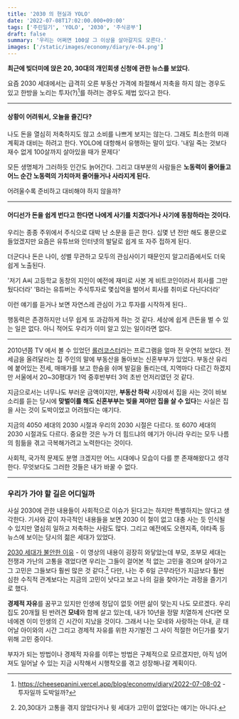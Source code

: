 ```yaml
---
title: '2030 의 현실과 YOLO'
date: '2022-07-08T17:02:00.000+09:00'
tags: ['주린일기', 'YOLO', '2030', '주식공부']
draft: false
summary: '우리는 어쩌면 100살 그 이상을 살아갈지도 모른다.'
images: ['/static/images/economy/diary/e-04.png']
---
```


**최근에 빚더미에 앉은 20, 30대의 개인회생 신청에 관한 뉴스를 보았다.**

요즘 2030 세대에서는 급격히 오른 부동산 가격에 좌절해서 저축을 하지 않는 경우도 있고
한방을 노리는 투자(?)[^1]를 하려는 경우도 제법 있다고 한다.

[^1]: https://cheesepanini.vercel.app/blog/economy/diary/2022-07-08-02 - 투자일까 도박일까?

---

#### 상황이 어려워서, 오늘을 즐긴다?

나도 돈을 열심히 저축하지도 않고 소비를 나쁘게 보지는 않는다. 그래도 최소한의 미래 계획과 대비는 하려고 한다.
YOLO에 대항해서 유행하는 말이 있다. '내일 죽는 것보다 재수 없게 100살까지 살아있을 때가 문제다'

모든 생명체가 그러하듯 인간도 늙어간다.
그리고 대부분의 사람들은 **노동력이 줄어들고 어느 순간 노동력의 가치마저 줄어들거나 사라지게 된다.**

어려울수록 준비하고 대비해야 하지 않을까?

---

#### 어디선가 돈을 쉽게 번다고 한다면 나에게 사기를 치겠다거나 사기에 동참하라는 것이다.

우리는 종종 주위에서 주식으로 대박 난 소문을 듣곤 한다.
십몇 년 전만 해도 풍문으로 들었겠지만 요즘은 유튜브와 인터넷의 발달로 쉽게 또 자주 접하게 된다.

더군다나 돈은 나이, 성별 무관하고 모두의 관심사이기 때문인지 알고리즘에서도 더욱 쉽게 노출된다.

'저기 A씨 고등학교 동창의 지인이 예전에 재미로 사본 게 비트코인이라서 회사를 그만뒀다더라'
'B라는 유튜버는 주식투자로 몇십억을 벌어서 회사를 취미로 다닌다더라'

이런 얘기를 듣거나 보면 자연스레 관심이 가고 투자를 시작하게 된다..

행동력은 존경하지만 너무 쉽게 또 과감하게 하는 것 같다.
세상에 쉽게 큰돈을 벌 수 있는 일은 없다. 아니 적어도 우리가 이미 알고 있는 일이라면 없다.

---

2010년쯤 TV 에서 볼 수 있었던 [롤러코스터](https://youtu.be/Y4sJb6Cu_QE)라는 프로그램을 얼마 전 우연히 보았다.
전세금을 올려달라는 집 주인의 말에 부동산을 돌아보는 신혼부부가 있었다.
부동산 유리에 붙어있는 전세, 매매가를 보고 한숨을 쉬며 발길을 돌리는데, 지역마다 다르긴 하겠지만 서울에서 20~30평대가 1억 중후반부터 3억 초반 언저리였던 것 같다.

지금으로서는 너무나도 부러운 금액이지만, **부동산 하락** 시장에서 집을 사는 것이 바보 소리를 듣는 당시에 **맞벌이를 해도 신혼부부는 빚을 져야만 집을 살 수 있다**는 사실은 집을 사는 것이 도박이었고 어려웠다는 얘기다.

지금의 4050 세대의 2030 시절과 우리의 2030 시절은 다르다. 또 6070 세대의 2030 시절과도 다르다.
중요한 것은 누가 더 힘드냐의 얘기가 아니라 우리는 모두 나름의 힘듦을 겪고 극복해가려고 노력한다는 것이다.

사회적, 국가적 문제도 분명 크겠지만 어느 시대에나 모습이 다를 뿐 존재해왔다고 생각한다.
무엇보다도 그러한 것들은 내가 바꿀 수 없다.

---

### 우리가 가야 할 길은 어디일까

사실 2030에 관한 내용들이 사회적으로 이슈가 된다고는 하지만 특별하지는 않다고 생각한다.
기사와 같이 자극적인 내용들을 보면 2030 이 철이 없고 대충 사는 듯 인식될 수 있지만 열심히 일하고 저축하는 사람도 많다.
그리고 예전에도 오렌지족, 야타족 등 뉴스에 보이는 당시의 젊은 세대가 있었다.

[2030 세대가 불안한 이유](https://youtu.be/c-CWRwOyD3M) - 이 영상의 내용이 굉장히 와닿았는데 부모, 조부모 세대는 전쟁과 가난의 고통을 겪었다면 우리는 그들이 걸어본 적 없는 고민을 겪으며 살아가고 그 고민은 그들보다 훨씬 많은 것 같다.[^2]
다만, 나는 주 6일 근무라던가 지금보다 훨씬 심한 수직적 관계보다는 지금의 고민이 낫다고 보고 나의 길을 찾아가는 과정을 즐기기로 했다.

[^2]: 20,30대가 고통을 겪지 않았다거나 윗 세대가 고민이 없었다는 얘기는 아니다.

**경제적 자유**를 꿈꾸고 있지만 인생에 정답이 없듯 어떤 삶이 맞는지 나도 모르겠다.
우리 집도 20개월 된 반려견 **모네**와 함께 살고 있는데, 내가 10년을 정말 치열하게 산다면 모네에겐 이미 인생의 긴 시간이 지났을 것이다.
그래서 나는 모네와 사랑하는 아내, 곧 태어날 아이와의 시간 그리고 경제적 자유를 위한 자기발전 그 사이 적절한 어딘가를 찾기 위해 고민 중이다.

부자가 되는 방법이나 경제적 자유를 이루는 방법은 구체적으로 모르겠지만,
아직 넘어져도 일어날 수 있는 지금 시작해서 시행착오를 겪고 성장해나갈 계획이다.
